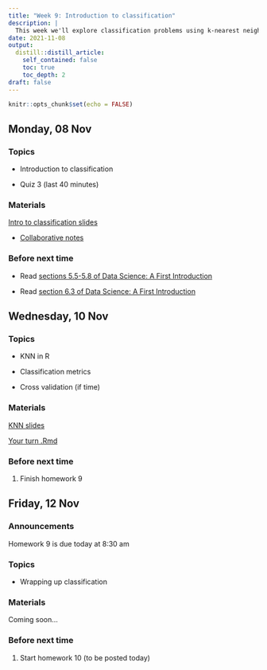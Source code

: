 ```yaml
---
title: "Week 9: Introduction to classification"
description: |
  This week we'll explore classification problems using k-nearest neighbors, and start clustering using k-means (if time permits).
date: 2021-11-08
output:
  distill::distill_article:
    self_contained: false
    toc: true
    toc_depth: 2
draft: false
---
```



```r
knitr::opts_chunk$set(echo = FALSE)
```

## Monday, 08 Nov

### Topics

- Introduction to classification

- Quiz 3 (last 40 minutes)


### Materials

[Intro to classification slides](https://stat220-fa21.github.io/class_materials/slides/21-knn-classifier.pdf)

- [Collaborative notes](https://docs.google.com/document/d/1mdfARhrRtAjx79jgVfY6SGE5ygU56yDM6VSfU8e10h0/edit?usp=sharing)


### Before next time

- Read [sections 5.5-5.8 of Data Science: A First Introduction](https://ubc-dsci.github.io/introduction-to-datascience/classification.html#classification-with-k-nearest-neighbors)

- Read [section 6.3 of Data Science: A First Introduction](https://ubc-dsci.github.io/introduction-to-datascience/classification2.html#evaluating-accuracy)


## Wednesday, 10 Nov


### Topics

- KNN in R

- Classification metrics

- Cross validation (if time)


### Materials

[KNN slides](https://stat220-fa21.github.io/class_materials/slides/22-knn-cross-validate.pdf)

[Your turn .Rmd](https://stat220-fa21.github.io/class_materials/activities/22-knn.Rmd)

<!-- [Collaborative notes](https://docs.google.com/document/d/1vE_q_Ou_mkjXvUbe-3SiKBjcrigR339AfsVOAkeGaMs/edit?usp=sharing) -->


### Before next time

1. Finish homework 9



## Friday, 12 Nov

### Announcements

Homework 9 is due today at 8:30 am


### Topics

- Wrapping up classification


### Materials

Coming soon...

<!-- [Collaborative notes](https://docs.google.com/document/d/1OwrV4E15W8MLeFBL2taGGhUJ3qAYLsq3S3vmP0wZ8pc/edit?usp=sharing) -->

### Before next time

1. Start homework 10 (to be posted today)

<!-- 1. Skim [sections 5.1-5.4 of Data Science: A First Introduction](https://ubc-dsci.github.io/introduction-to-datascience/classification.html#exploring-a-data-set) -->



